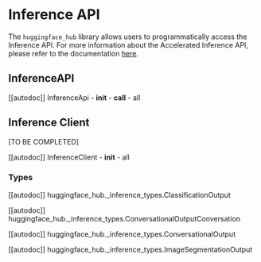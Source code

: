 # Inference API

The `huggingface_hub` library allows users to programmatically access the Inference API. For more information about the
Accelerated Inference API, please refer to the documentation [here](https://huggingface.co/docs/api-inference/index).

## InferenceAPI

[[autodoc]] InferenceApi
    - __init__
    - __call__
    - all

## Inference Client

[TO BE COMPLETED]

[[autodoc]] InferenceClient
    - __init__
    - all

### Types

[[autodoc]] huggingface_hub._inference_types.ClassificationOutput

[[autodoc]] huggingface_hub._inference_types.ConversationalOutputConversation

[[autodoc]] huggingface_hub._inference_types.ConversationalOutput

[[autodoc]] huggingface_hub._inference_types.ImageSegmentationOutput